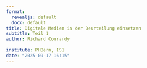 ```yaml
---
format: 
  revealjs: default
  docx: default
title: Digitale Medien in der Beurteilung einsetzen
subtitle: Teil 1
author: Richard Conrardy
    
institute: PHBern, IS1
date: "2025-09-17 16:15"
---
```

